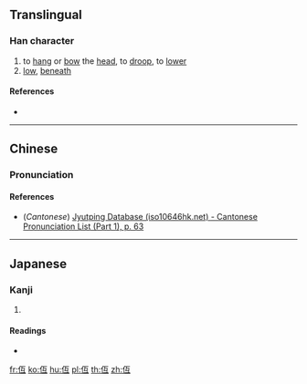 {{character info/new}}
==Translingual==

===Han character===
{{Han char|rn=9|rad=人|as=04|sn=6|four=|canj=OMVM,XOMVM|ids=⿰亻互}}

# to [[hang]] or [[bow]] the [[head]], to [[droop]], to [[lower]]
# [[low]], [[beneath]]

====References====
* {{Han ref|kx=0095.010|dkj=00419|dj=0201.030|hdz=10121.020|uh=4EFE|ud=20222}}

----

==Chinese==
{{zh-forms}}

===Pronunciation===
{{zh-pron
|m=dī
|c=dai1
|mc=
|oc=
|ma=
|cat=v,a,prep
}}

====References====
* (''Cantonese'') [http://www.iso10646hk.net/jp/document/download.jsp Jyutping Database (iso10646hk.net) - Cantonese Pronunciation List (Part 1), p. 63]

----

==Japanese==

===Kanji===
{{ja-kanji|grade=|rs=人04}}

# {{defn|lang=ja|sort=人04}}

====Readings====
* {{ja-readings|on=[[てい]] (tei)|kun=[[ひくい]](hikui),[[ひくめる]] (hikumeru), [[ひくまる]] (hikumaru)}}

[[fr:仾]]
[[ko:仾]]
[[hu:仾]]
[[pl:仾]]
[[th:仾]]
[[zh:仾]]